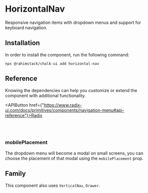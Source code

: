 
<Meta of={Stories} name="README"/>

# HorizontalNav

Responsive navigation items with dropdown menus and support for keyboard navigation.

## Installation

In order to install the component, run the following command:

```shell
npx @rahimstack/chalk-ui add horizontal-nav
```

## Reference

Knowing the dependencies can help you customize or extend the component with additional functionality.

<APIButton href={"https://www.radix-ui.com/docs/primitives/components/navigation-menu#api-reference"}>Radix</APIButton>

<br/>
<br/>

### mobilePlacement

The dropdown menu will become a modal on small screens, you can choose the placement of that modal using the `mobilePlacement` prop.

## Family

This component also uses `VerticalNav`, `Drawer`.
